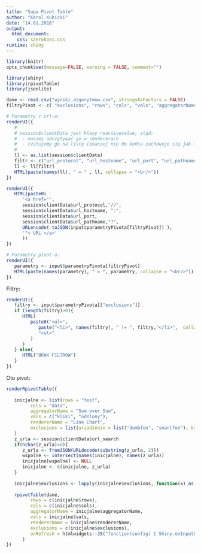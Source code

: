 ```yaml
---
title: "Supa Pivot Table"
author: "Karol Kubicki"
date: "14.01.2016"
output:
  html_document:
    css: szerokosc.css
runtime: shiny
---
```


```r
library(knitr)
opts_chunk$set(message=FALSE, warning = FALSE, comment="")
```

```r
library(shiny)
library(rpivotTable)
library(jsonlite)
```

```r
dane <- read.csv("wyniki_algorytmow.csv", stringsAsFactors = FALSE)
filtryPivot <- c( "exclusions", "rows", "cols", "vals", "aggregatorName", "rendererName")
```

```r
# Parametry z url-a:
renderUI({
   #
   # session$clientData jest klasy reactivevalue, stąd:
   #  - musimy odczytywać go w rendererach
   #  - rzutujemy go na listę (inaczej nie do końca zachowuje się jak lista)
   #
   ll <- as.list(session$clientData)
   filtr <- c("url_protocol", "url_hostname", "url_port", "url_pathname", "url_search")
   ll <- ll[filtr]
   HTML(paste(names(ll), " = " , ll, collapse = "<br/>"))
})
```

```r
renderUI({
   HTML(paste0(
      '<a href="',
      session$clientData$url_protocol,"//",
      session$clientData$url_hostname, ":",
      session$clientData$url_port,
      session$clientData$url_pathname,"?",
      URLencode( toJSON(input$parametryPivota[filtryPivot]) ),
      '"> URL </a>'
      ))
})

```


```r
# Parametry pivot-a:
renderUI({
   parametry <- input$parametryPivota[filtryPivot]
   HTML(paste(names(parametry), " = ", parametry, collapse = "<br/>"))
})

```

Filtry:
```r
renderUI({
   filtry <- input$parametryPivota[["exclusions"]]
   if (length(filtry)>0){
      HTML(
         paste0("<ul>",
            paste("<li>", names(filtry), " != ", filtry,"</li>",  collapse = ""),
            "<ul>"
         )
      )
   } else{
      HTML("BRAK FILTROW")
   }
})

```

Oto pivot:

```r

renderRpivotTable({
   
   inicjalne <- list(rows = "test",
         cols = "data",
         aggregatorName = "Sum over Sum",
         vals = c("kliki", "odslony"),
         rendererName = "Line Chart",
         exclusions = list(urzadzenie = list("dumbfon", "smartfon"), kategoria = list("LatestNews", "ZawszeSmieszne"))
   )
   z_urla <- session$clientData$url_search
   if(nchar(z_urla)>0){
      z_urla <- fromJSON(URLdecode(substring(z_urla, 2)))
      wspolne <- intersect(names(inicjalne), names(z_urla))
      inicjalne[wspolne] <- NULL
      inicjalne <- c(inicjalne, z_urla)
   }
   
   inicjalne$exclusions <- lapply(inicjalne$exclusions, function(x) as.list(x))
   
   rpivotTable(dane,
         rows = c(inicjalne$rows),
         cols = c(inicjalne$cols),
         aggregatorName = inicjalne$aggregatorName,
         vals = inicjalne$vals,
         rendererName = inicjalne$rendererName,
         exclusions = c(inicjalne$exclusions),
         onRefresh = htmlwidgets::JS("function(config) { Shiny.onInputChange('parametryPivota', config); }")
      )
})

```
